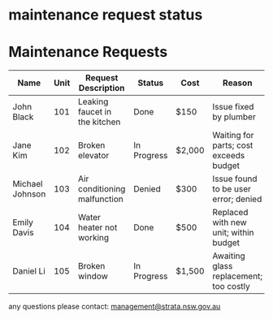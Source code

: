 # maintenance request status

# Maintenance Requests

| Name              | Unit | Request Description                  | Status     | Cost   | Reason                                 |
|-------------------|------|--------------------------------------|------------|--------|----------------------------------------|
| John Black        | 101  | Leaking faucet in the kitchen        | Done       | $150   | Issue fixed by plumber                 |
| Jane Kim          | 102  | Broken elevator                      | In Progress| $2,000 | Waiting for parts; cost exceeds budget  |
| Michael Johnson   | 103  | Air conditioning malfunction         | Denied     | $300   | Issue found to be user error; denied   |
| Emily Davis       | 104  | Water heater not working             | Done       | $500   | Replaced with new unit; within budget  |
| Daniel Li         | 105  | Broken window                        | In Progress| $1,500 | Awaiting glass replacement; too costly |

any questions please contact: management@strata.nsw.gov.au
